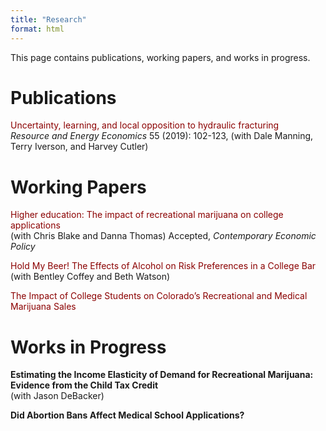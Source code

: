 ```yaml
---
title: "Research"
format: html
---
```

This page contains publications, working papers, and works in progress.





# Publications

[Uncertainty, learning, and local opposition to hydraulic fracturing]{style="color:darkred"} \
*Resource and Energy Economics* 55 (2019): 102-123, (with Dale Manning, Terry Iverson, and Harvey Cutler)

# Working Papers

[Higher education: The impact of recreational marijuana on college applications]{style="color:darkred"} \
(with Chris Blake and Danna Thomas) Accepted, *Contemporary Economic Policy*


[Hold My Beer! The Effects of Alcohol on Risk Preferences in a College Bar]{style="color:darkred"} \
(with Bentley Coffey and Beth Watson)


[The Impact of College Students on Colorado's Recreational and Medical Marijuana Sales]{style="color:darkred"} 


# Works in Progress

**Estimating the Income Elasticity of Demand for Recreational Marijuana: Evidence from the Child Tax Credit\
**(with Jason DeBacker)

**Did Abortion Bans Affect Medical School Applications?**
